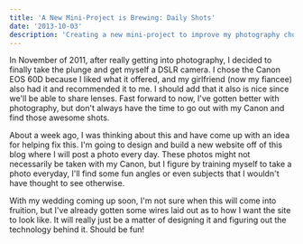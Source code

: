 ```yaml
---
title: 'A New Mini-Project is Brewing: Daily Shots'
date: '2013-10-03'
description: 'Creating a new mini-project to improve my photography chops.'
---
```


In November of 2011, after really getting into photography, I decided to finally take the plunge and get myself a DSLR camera. I chose the Canon EOS 60D because I liked what it offered, and my girlfriend (now my fiancee) also had it and recommended it to me. I should add that it also is nice since we'll be able to share lenses. Fast forward to now, I've gotten better with photography, but don't always have the time to go out with my Canon and find those awesome shots.

About a week ago, I was thinking about this and have come up with an idea for helping fix this. I'm going to design and build a new website off of this blog where I will post a photo every day. These photos might not necessarily be taken with my Canon, but I figure by training myself to take a photo everyday, I'll find some fun angles or even subjects that I wouldn't have thought to see otherwise.

With my wedding coming up soon, I'm not sure when this will come into fruition, but I've already gotten some wires laid out as to how I want the site to look like. It will really just be a matter of designing it and figuring out the technology behind it. Should be fun!
